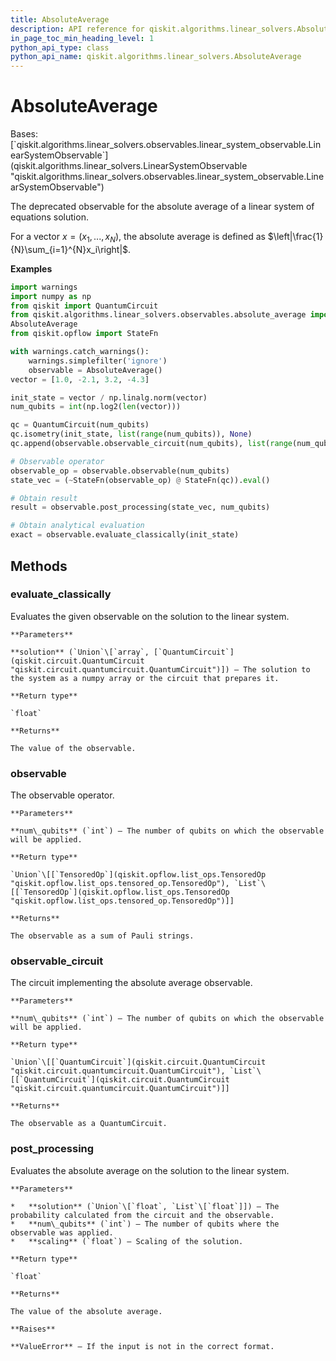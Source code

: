 ```yaml
---
title: AbsoluteAverage
description: API reference for qiskit.algorithms.linear_solvers.AbsoluteAverage
in_page_toc_min_heading_level: 1
python_api_type: class
python_api_name: qiskit.algorithms.linear_solvers.AbsoluteAverage
---
```


# AbsoluteAverage

<Class id="qiskit.algorithms.linear_solvers.AbsoluteAverage" isDedicatedPage={true} github="https://github.com/qiskit/qiskit/tree/stable/0.22/qiskit/algorithms/linear_solvers/observables/absolute_average.py" signature="AbsoluteAverage">
  Bases: [`qiskit.algorithms.linear_solvers.observables.linear_system_observable.LinearSystemObservable`](qiskit.algorithms.linear_solvers.LinearSystemObservable "qiskit.algorithms.linear_solvers.observables.linear_system_observable.LinearSystemObservable")

  The deprecated observable for the absolute average of a linear system of equations solution.

  For a vector $x=(x_1,...,x_N)$, the absolute average is defined as $\left|\frac{1}{N}\sum_{i=1}^{N}x_i\right|$.

  **Examples**

  ```python
  import warnings
  import numpy as np
  from qiskit import QuantumCircuit
  from qiskit.algorithms.linear_solvers.observables.absolute_average import \
  AbsoluteAverage
  from qiskit.opflow import StateFn

  with warnings.catch_warnings():
      warnings.simplefilter('ignore')
      observable = AbsoluteAverage()
  vector = [1.0, -2.1, 3.2, -4.3]

  init_state = vector / np.linalg.norm(vector)
  num_qubits = int(np.log2(len(vector)))

  qc = QuantumCircuit(num_qubits)
  qc.isometry(init_state, list(range(num_qubits)), None)
  qc.append(observable.observable_circuit(num_qubits), list(range(num_qubits)))

  # Observable operator
  observable_op = observable.observable(num_qubits)
  state_vec = (~StateFn(observable_op) @ StateFn(qc)).eval()

  # Obtain result
  result = observable.post_processing(state_vec, num_qubits)

  # Obtain analytical evaluation
  exact = observable.evaluate_classically(init_state)
  ```

  ## Methods

  ### evaluate\_classically

  <Function id="qiskit.algorithms.linear_solvers.AbsoluteAverage.evaluate_classically" name="evaluate_classically" signature="AbsoluteAverage.evaluate_classically(solution)">
    Evaluates the given observable on the solution to the linear system.

    **Parameters**

    **solution** (`Union`\[`array`, [`QuantumCircuit`](qiskit.circuit.QuantumCircuit "qiskit.circuit.quantumcircuit.QuantumCircuit")]) – The solution to the system as a numpy array or the circuit that prepares it.

    **Return type**

    `float`

    **Returns**

    The value of the observable.
  </Function>

  ### observable

  <Function id="qiskit.algorithms.linear_solvers.AbsoluteAverage.observable" name="observable" signature="AbsoluteAverage.observable(num_qubits)">
    The observable operator.

    **Parameters**

    **num\_qubits** (`int`) – The number of qubits on which the observable will be applied.

    **Return type**

    `Union`\[[`TensoredOp`](qiskit.opflow.list_ops.TensoredOp "qiskit.opflow.list_ops.tensored_op.TensoredOp"), `List`\[[`TensoredOp`](qiskit.opflow.list_ops.TensoredOp "qiskit.opflow.list_ops.tensored_op.TensoredOp")]]

    **Returns**

    The observable as a sum of Pauli strings.
  </Function>

  ### observable\_circuit

  <Function id="qiskit.algorithms.linear_solvers.AbsoluteAverage.observable_circuit" name="observable_circuit" signature="AbsoluteAverage.observable_circuit(num_qubits)">
    The circuit implementing the absolute average observable.

    **Parameters**

    **num\_qubits** (`int`) – The number of qubits on which the observable will be applied.

    **Return type**

    `Union`\[[`QuantumCircuit`](qiskit.circuit.QuantumCircuit "qiskit.circuit.quantumcircuit.QuantumCircuit"), `List`\[[`QuantumCircuit`](qiskit.circuit.QuantumCircuit "qiskit.circuit.quantumcircuit.QuantumCircuit")]]

    **Returns**

    The observable as a QuantumCircuit.
  </Function>

  ### post\_processing

  <Function id="qiskit.algorithms.linear_solvers.AbsoluteAverage.post_processing" name="post_processing" signature="AbsoluteAverage.post_processing(solution, num_qubits, scaling=1)">
    Evaluates the absolute average on the solution to the linear system.

    **Parameters**

    *   **solution** (`Union`\[`float`, `List`\[`float`]]) – The probability calculated from the circuit and the observable.
    *   **num\_qubits** (`int`) – The number of qubits where the observable was applied.
    *   **scaling** (`float`) – Scaling of the solution.

    **Return type**

    `float`

    **Returns**

    The value of the absolute average.

    **Raises**

    **ValueError** – If the input is not in the correct format.
  </Function>
</Class>

